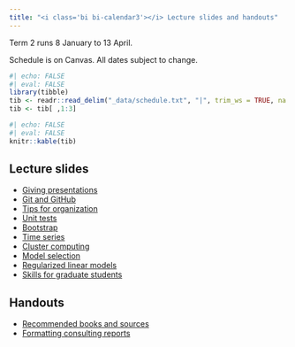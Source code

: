 ```yaml
---
title: "<i class='bi bi-calendar3'></i> Lecture slides and handouts"
---
```



::: .callout-note
Term 2 runs 8 January to 13 April. 
:::

::: {.callout-warning}
Schedule is on Canvas. All dates subject to change.
:::

```r
#| echo: FALSE
#| eval: FALSE
library(tibble)
tib <- readr::read_delim("_data/schedule.txt", "|", trim_ws = TRUE, na = "NA")
tib <- tib[ ,1:3]
```

```r
#| echo: FALSE
#| eval: FALSE
knitr::kable(tib)
```


## Lecture slides

* [Giving presentations](slides/presentations.qmd)
* [Git and GitHub](slides/git.qmd)
* [Tips for organization](slides/organization.qmd)
* [Unit tests](slides/unit-tests.qmd)
* [Bootstrap](slides/bootstrap.qmd)
* [Time series](slides/time-series.qmd)
* [Cluster computing](slides/cluster-computing.qmd)
* [Model selection](slides/model-selection.qmd)
* [Regularized linear models](slides/regularization-lm.qmd)
* [Skills for graduate students](slides/grad-school.qmd)

## Handouts

* [Recommended books and sources](handouts/reference-books.qmd)
* [Formatting consulting reports](handouts/report-formatting.qmd)


<!--


## Guest lecturers

-->
